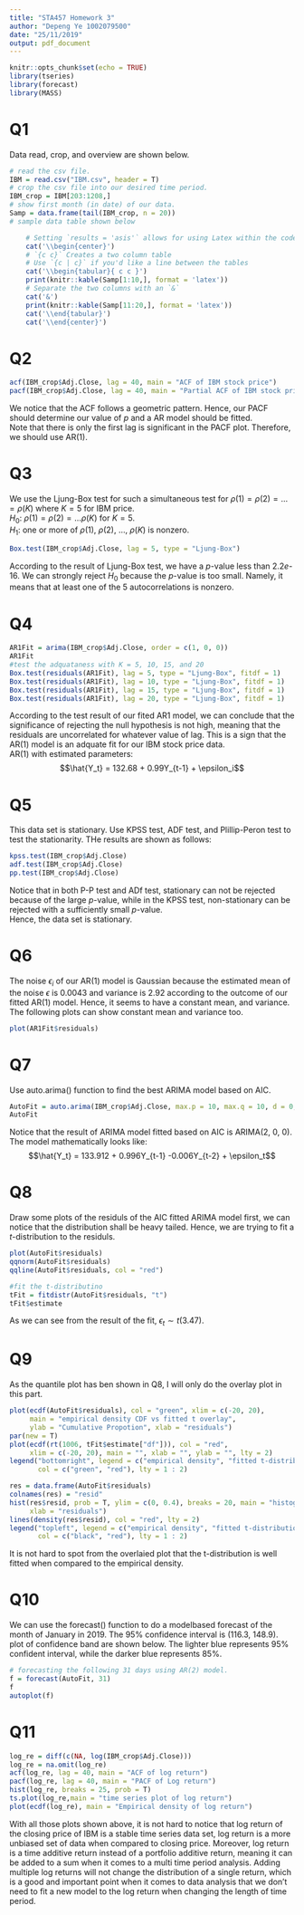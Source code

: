 ```yaml
---
title: "STA457 Homework 3"
author: "Depeng Ye 1002079500"
date: "25/11/2019"
output: pdf_document
---
```


```r
knitr::opts_chunk$set(echo = TRUE)
library(tseries)
library(forecast)
library(MASS)
```
# Q1
Data read, crop, and overview are shown below. 
```r
# read the csv file.
IBM = read.csv("IBM.csv", header = T)
# crop the csv file into our desired time period.
IBM_crop = IBM[203:1208,]
# show first month (in date) of our data. 
Samp = data.frame(tail(IBM_crop, n = 20))
# sample data table shown below
```

```r
    # Setting `results = 'asis'` allows for using Latex within the code chunk
    cat('\\begin{center}')
    # `{c c}` Creates a two column table
    # Use `{c | c}` if you'd like a line between the tables
    cat('\\begin{tabular}{ c c }')
    print(knitr::kable(Samp[1:10,], format = 'latex'))
    # Separate the two columns with an `&`
    cat('&')
    print(knitr::kable(Samp[11:20,], format = 'latex'))
    cat('\\end{tabular}')
    cat('\\end{center}')
```

# Q2
```r
acf(IBM_crop$Adj.Close, lag = 40, main = "ACF of IBM stock price")
pacf(IBM_crop$Adj.Close, lag = 40, main = "Partial ACF of IBM stock price")
```

We notice that the ACF follows a geometric pattern. Hence, our PACF should determine our value of $p$ and a AR model should be fitted.  
Note that there is only the first lag is significant in the PACF plot. Therefore, we should use AR(1).

# Q3 
We use the Ljung-Box test for such a simultaneous test for $\rho (1) = \rho (2) = \dots = \rho (K)$ where $K = 5$ for IBM price.  
$H_0$: $\rho (1) = \rho (2) = \dots  \rho (K)$ for $K = 5$.  
$H_1$: one or more of $\rho (1)$, $\rho (2)$, $\ldots$, $\rho (K)$ is nonzero. 
```r
Box.test(IBM_crop$Adj.Close, lag = 5, type = "Ljung-Box")
```
According to the result of Ljung-Box test, we have a $p$-value less than 2.2$e$-16. We can strongly reject $H_0$ because the $p$-value is too small. Namely, it means that at least one of the 5 autocorrelations is nonzero. 

# Q4 
```r
AR1Fit = arima(IBM_crop$Adj.Close, order = c(1, 0, 0))
AR1Fit
#test the adquataness with K = 5, 10, 15, and 20
Box.test(residuals(AR1Fit), lag = 5, type = "Ljung-Box", fitdf = 1)
Box.test(residuals(AR1Fit), lag = 10, type = "Ljung-Box", fitdf = 1)
Box.test(residuals(AR1Fit), lag = 15, type = "Ljung-Box", fitdf = 1)
Box.test(residuals(AR1Fit), lag = 20, type = "Ljung-Box", fitdf = 1)
```
According to the test result of our fited AR1 model, we can conclude that the significance of rejecting the null hypothesis is not high, meaning that the residuals are uncorrelated for whatever value of lag. This is a sign that the AR(1) model is an adquate fit for our IBM stock price data.  
AR(1) with estimated parameters:  
$$\hat{Y_t} = 132.68 + 0.99Y_{t-1} + \epsilon_i$$

# Q5  
This data set is stationary. Use KPSS test, ADF test, and Plillip-Peron test to test the stationarity. THe results are shown as follows:  
```r
kpss.test(IBM_crop$Adj.Close)
adf.test(IBM_crop$Adj.Close)
pp.test(IBM_crop$Adj.Close)
```
Notice that in both P-P test and ADf test, stationary can not be rejected because of the large $p$-value, while in the KPSS test, non-stationary can be rejected with a sufficiently small $p$-value.  
Hence, the data set is stationary.  

# Q6
The noise $\epsilon_i$ of our AR(1) model is Gaussian because the estimated mean of the noise $\epsilon$ is 0.0043 and variance is 2.92 according to the outcome of our fitted AR(1) model. Hence, it seems to have a constant mean, and variance. The following plots can show constant mean and variance too. 
```r
plot(AR1Fit$residuals)
```

# Q7
Use auto.arima() function to find the best ARIMA model based on AIC. 
```r
AutoFit = auto.arima(IBM_crop$Adj.Close, max.p = 10, max.q = 10, d = 0, ic = "aic")
AutoFit
```
Notice that the result of ARIMA model fitted based on AIC is ARIMA(2, 0, 0). The model mathematically looks like:  
$$\hat{Y_t} = 133.912 + 0.996Y_{t-1} -0.006Y_{t-2} + \epsilon_t$$

# Q8 
Draw some plots of the residuls of the AIC fitted ARIMA model first, we can notice that the distribution shall be heavy tailed. Hence, we are trying to fit a $t$-distribution to the residuls. 
```r
plot(AutoFit$residuals)
qqnorm(AutoFit$residuals)
qqline(AutoFit$residuals, col = "red")

#fit the t-distributino
tFit = fitdistr(AutoFit$residuals, "t")
tFit$estimate
```
As we can see from the result of the fit, $\epsilon_t \sim t(3.47)$.  

# Q9
As the quantile plot has ben shown in Q8, I will only do the overlay plot in this part. 
```r
plot(ecdf(AutoFit$residuals), col = "green", xlim = c(-20, 20), 
     main = "empirical density CDF vs fitted t overlay", 
     ylab = "Cumulative Propotion", xlab = "residuals")
par(new = T)
plot(ecdf(rt(1006, tFit$estimate["df"])), col = "red", 
     xlim = c(-20, 20), main = "", xlab = "", ylab = "", lty = 2)
legend("bottomright", legend = c("empirical density", "fitted t-distribution"), 
       col = c("green", "red"), lty = 1 : 2)

res = data.frame(AutoFit$residuals)
colnames(res) = "resid"
hist(res$resid, prob = T, ylim = c(0, 0.4), breaks = 20, main = "histogram overlay",
     xlab = "residuals")
lines(density(res$resid), col = "red", lty = 2)
legend("topleft", legend = c("empirical density", "fitted t-distribution"), 
       col = c("black", "red"), lty = 1 : 2)

```

It is not hard to spot from the overlaied plot that the t-distribution is well fitted when compared to the empirical density. 

# Q10
We can use the forecast() function to do a modelbased forecast of the month of January in 2019. The 95% confidence interval is (116.3, 148.9). plot of confidence band are shown below. The lighter blue represents 95% confident interval, while the darker blue represents 85%. 
```r
# forecasting the following 31 days using AR(2) model. 
f = forecast(AutoFit, 31)
f
autoplot(f) 
```

# Q11
```r
log_re = diff(c(NA, log(IBM_crop$Adj.Close)))
log_re = na.omit(log_re)
acf(log_re, lag = 40, main = "ACF of log return")
pacf(log_re, lag = 40, main = "PACF of Log return")
hist(log_re, breaks = 25, prob = T)
ts.plot(log_re,main = "time series plot of log return")
plot(ecdf(log_re), main = "Empirical density of log return")
```

With all those plots shown above, it is not hard to notice that log return of the closing price of IBM is a stable time series data set, log return is a more unbiased set of data when compared to closing price. Moreover, log return is a time additive return instead of a portfolio additive return, meaning it can be added to a sum when it comes to a multi time period analysis. Adding multiple log returns will not change the distribution of a single return, which is a good and important point when it comes to data analysis that we don't need to fit a new model to the log return when changing the length of time period.
